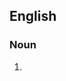 ==English==

===Noun===
{{head|en|noun plural form|head=[[blood]] [[bin]]s}}

# {{plural of|blood bin|lang=en}}